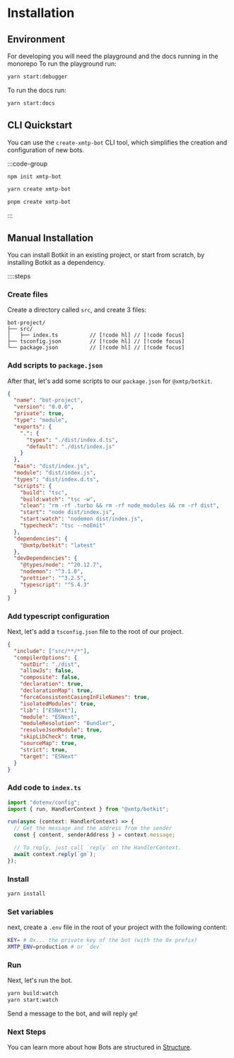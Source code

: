 # Installation

## Environment

For developing you will need the playground and the docs running in the monorepo
To run the playground run:

```bash
yarn start:debugger
```

To run the docs run:

```bash
yarn start:docs
```

## CLI Quickstart

You can use the `create-xmtp-bot` CLI tool, which simplifies the creation and configuration of new bots.

:::code-group

```bash [npm]
npm init xmtp-bot
```

```bash [yarn]
yarn create xmtp-bot
```

```bash [pnpm]
pnpm create xmtp-bot
```

:::

## Manual Installation

You can install Botkit in an existing project, or start from scratch, by installing Botkit as a dependency.

::::steps

### Create files

Create a directory called `src`, and create 3 files:

```
bot-project/
├── src/
│   ├── index.ts          // [!code hl] // [!code focus]
├── tsconfig.json         // [!code hl] // [!code focus]
└── package.json          // [!code hl] // [!code focus]
```

### Add scripts to `package.json`

After that, let's add some scripts to our `package.json` for `@xmtp/botkit`.

```json [package.json]
{
  "name": "bot-project",
  "version": "0.0.0",
  "private": true,
  "type": "module",
  "exports": {
    ".": {
      "types": "./dist/index.d.ts",
      "default": "./dist/index.js"
    }
  },
  "main": "dist/index.js",
  "module": "dist/index.js",
  "types": "dist/index.d.ts",
  "scripts": {
    "build": "tsc",
    "build:watch": "tsc -w",
    "clean": "rm -rf .turbo && rm -rf node_modules && rm -rf dist",
    "start": "node dist/index.js",
    "start:watch": "nodemon dist/index.js",
    "typecheck": "tsc --noEmit"
  },
  "dependencies": {
    "@xmtp/botkit": "latest"
  },
  "devDependencies": {
    "@types/node": "^20.12.7",
    "nodemon": "^3.1.0",
    "prettier": "^3.2.5",
    "typescript": "^5.4.3"
  }
}
```

### Add typescript configuration

Next, let's add a `tsconfig.json` file to the root of our project.

```json [tsconfig.json]
{
  "include": ["src/**/*"],
  "compilerOptions": {
    "outDir": "./dist",
    "allowJs": false,
    "composite": false,
    "declaration": true,
    "declarationMap": true,
    "forceConsistentCasingInFileNames": true,
    "isolatedModules": true,
    "lib": ["ESNext"],
    "module": "ESNext",
    "moduleResolution": "Bundler",
    "resolveJsonModule": true,
    "skipLibCheck": true,
    "sourceMap": true,
    "strict": true,
    "target": "ESNext"
  }
}
```

### Add code to `index.ts`

```jsx [src/index.ts]
import "dotenv/config";
import { run, HandlerContext } from "@xmtp/botkit";

run(async (context: HandlerContext) => {
  // Get the message and the address from the sender
  const { content, senderAddress } = context.message;

  // To reply, just call `reply` on the HandlerContext.
  await context.reply(`gm`);
});

```

### Install

```bash [Terminal]
yarn install
```

### Set variables

next, create a `.env` file in the root of your project with the following content:

```bash [.env]
KEY= # 0x... the private key of the bot (with the 0x prefix)
XMTP_ENV=production # or `dev`
```

### Run

Next, let's run the bot.

```bash [Terminal]
yarn build:watch
yarn start:watch
```

Send a message to the bot, and will reply `gm`!

### Next Steps

You can learn more about how Bots are structured in [Structure](/structure).
